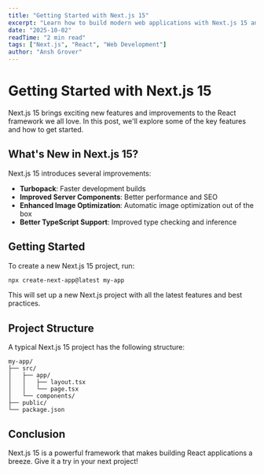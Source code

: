```yaml
---
title: "Getting Started with Next.js 15"
excerpt: "Learn how to build modern web applications with Next.js 15 and its latest features."
date: "2025-10-02"
readTime: "2 min read"
tags: ["Next.js", "React", "Web Development"]
author: "Ansh Grover"
---
```


# Getting Started with Next.js 15

Next.js 15 brings exciting new features and improvements to the React framework we all love. In this post, we'll explore some of the key features and how to get started.

## What's New in Next.js 15?

Next.js 15 introduces several improvements:

- **Turbopack**: Faster development builds
- **Improved Server Components**: Better performance and SEO
- **Enhanced Image Optimization**: Automatic image optimization out of the box
- **Better TypeScript Support**: Improved type checking and inference

## Getting Started

To create a new Next.js 15 project, run:

```bash
npx create-next-app@latest my-app
```

This will set up a new Next.js project with all the latest features and best practices.

## Project Structure

A typical Next.js 15 project has the following structure:

```
my-app/
├── src/
│   ├── app/
│   │   ├── layout.tsx
│   │   └── page.tsx
│   └── components/
├── public/
└── package.json
```

## Conclusion

Next.js 15 is a powerful framework that makes building React applications a breeze. Give it a try in your next project!
